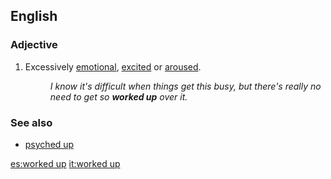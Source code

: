 ==English==

===Adjective===
{{en-adj|pos=[[worked]] [[up]]}}

# {{idiom}} Excessively [[emotional]], [[excited]] or [[aroused]].
#:''I know it's difficult when things get this busy, but there's really no need to get so '''worked up''' over it.''

===See also===
*[[psyched up]]

[[es:worked up]]
[[it:worked up]]